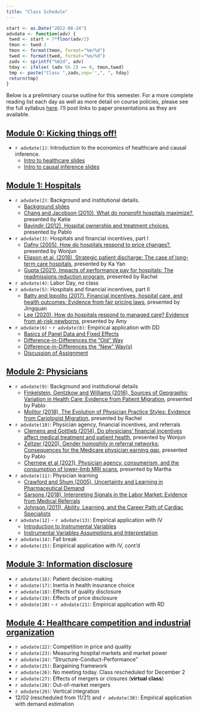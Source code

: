 ```yaml
---
title: "Class Schedule"
---
```


```r
start <- as.Date("2022-08-24")
advdate <- function(adv) {
 twed <- start + 7*floor(adv/2)
 tmon <- twed-2
 tmon <- format(tmon, format="%m/%d")
 twed <- format(twed, format="%m/%d")
 zadv <- sprintf("%02d", adv)
 tday <- ifelse( (adv %% 2) == 0, tmon,twed)
 tmp <- paste("Class ",zadv,sep='',", ", tday)
 return(tmp)
}
```

Below is a preliminary course outline for this semester. For a more complete reading list each day as well as more detail on course policies, please see the full syllabus [here](syllabus/syllabus-771.pdf). I'll post links to paper presentations as they are available.


## [Module 0: Kicking things off!](modules/module0.html)

  - `r advdate(1)`: Introduction to the economics of healthcare and causal inference. 
      - [Intro to healthcare slides](slides/01-intro-health.html)
      - [Intro to causal inference slides](slides/01-intro-causal-inference.html)

## [Module 1: Hospitals](modules/module1.html)

  - `r advdate(2)`: Background and institutional details. 
      - [Background slides](slides/01-1.html)
      - [Chang and Jacobson (2010), What do nonprofit hospitals maximize?](slides/student/katie-20220829.pdf), presented by Katie      
      - [Bayindir (2012), Hospital ownership and treatment choices](slides/student/pablo-20220829.pdf), presented by Pablo
  - `r advdate(3)`: Hospitals and financial incentives, part I
      - [Dafny (2005), How do hospitals respond to price changes?](slides/student/wonjun-20220831.pdf), presented by Wonjun
      - [Eliason et al. (2018), Strategic patient discharge: The case of long-term care hospitals](slides/student/kayan-20220831.pdf), presented by Ka Yan
      - [Gupta (2021), Impacts of performance pay for hospitals: The readmissions reduction program](slides/student/rachel-20220831.pdf), presented by Rachel
  - `r advdate(4)`: Labor Day, no class
  - `r advdate(5)`: Hospitals and financial incentives, part II
      - [Batty and Ippolito (2017), Financial incentives, hospital care, and health outcomes: Evidence from fair pricing laws](slides/student/jingquan-20220907.pptx), presented by Jingquan
      - [Lee (2020), How do hospitals respond to managed care? Evidence from at-risk newborns](slides/student/amy-20220907.pdf), presented by Amy
  - `r advdate(6)` - `r advdate(8)`: Empirical application with DD
      - [Basics of Panel Data and Fixed Effects](slides/02-1.html)
      - [Difference-in-Differences the "Old" Way](slides/02-2.html)
      - [Difference-in-Differences the "New" Way(s)](slides/02-3.html)
      - [Discussion of Assignment](slides/02-4.html)

## [Module 2: Physicians](modules/module2.html)

  - `r advdate(9)`: Background and institutional details
      - [Finkelstein, Gentzkow and Williams (2016), Sources of Geographic Variation in Health Care: Evidence from Patient Migration](slides/student/pablo-20220921.pdf), presented by Pablo
      - [Molitor (2018), The Evolution of Physician Practice Styles: Evidence from Cariologist Migration](slides/student/rachel-20220921.pdf), presented by Rachel
  - `r advdate(10)`: Physician agency, financial incentives, and referrals
      - [Clemens and Gottlieb (2014), Do physicians' financial incentives affect medical treatment and patient health](slides/student/wonjun-20220926.pdf), presented by Wonjun
      - [Zeltzer (2020), Gender homophily in referral networks: Consequences for the Medicare physician earning gap](slides/student/pablo-20220926.pdf), presented by Pablo
      - [Chernew et al (2021), Physician agency, consumerism, and the consumption of lower-limb MRI scans](slides/student/martha-20220926.pptx), presented by Martha
  - `r advdate(11)`: Physician learning
      - [Crawford and Shum (2005), Uncertainty and Learning in Pharmaceutical Demand](slides/student/jungjae-20220928.pdf)
      - [Sarsons (2018), Interpreting Signals in the Labor Market: Evidence from Medical Referrals](slides/student/paul-20220928.pdf)
      - [Johnson (2011), Ability, Learning, and the Career Path of Cardiac Specialists](slides/student/rachel-20220928.pdf)
  - `r advdate(12)` - `r advdate(13)`: Empirical application with IV
      - [Introduction to Instrumental Variables](slides/03-1.html)
      - [Instrumental Variables Assumptions and Interpretation](slides/03-2.html)
  - `r advdate(14)`: Fall break
  - `r advdate(15)`: Empirical application with IV, cont'd

## [Module 3: Information disclosure](modules/module3.html)

  - `r advdate(16)`: Patient decision-making
  - `r advdate(17)`: Inertia in health insurance choice
  - `r advdate(18)`: Effects of quality disclosure
  - `r advdate(19)`: Effects of price disclosure
  - `r advdate(20)` - `r advdate(21)`: Empirical application with RD

## [Module 4: Healthcare competition and industrial organization](modules/module4.html)

  - `r advdate(22)`: Competition in price and quality
  - `r advdate(23)`: Measuring hospital markets and market power
  - `r advdate(24)`: "Structure-Conduct-Performance"
  - `r advdate(25)`: Bargaining framework
  - `r advdate(26)`: No meeting today. Class rescheduled for December 2  
  - `r advdate(27)`: Effects of mergers or closures (**virtual class**)
  - `r advdate(28)`: Out-of-market mergers
  - `r advdate(29)`: Vertical integration
  - 12/02 (rescheduled from 11/21) and `r advdate(30)`: Empirical application with demand estimation
